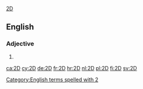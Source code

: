 [[2D]]{{also|2d|2-D}}
==English==

===Adjective===
{{en-adj|-}}

# {{abbreviation of|[[two]][[-dimensional]]|lang=en}}

[[Category:English terms spelled with 2]]

[[ca:2D]]
[[cy:2D]]
[[de:2D]]
[[fr:2D]]
[[hr:2D]]
[[nl:2D]]
[[pl:2D]]
[[fi:2D]]
[[sv:2D]]